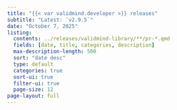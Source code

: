 ```yaml
---
title: "{{< var validmind.developer >}} releases"
subtitle: "Latest: `v2.9.5`"
date: "October 7, 2025"
listing:
  contents: ../releases/validmind-library/**/pr-*.qmd
  fields: [date, title, categories, description]
  max-description-length: 500
  sort: "date desc"
  type: default
  categories: true
  sort-ui: true
  filter-ui: true
  page-size: 12
page-layout: full
--- 
```


```{=html}
<style>

// Pagination at the bottom of the page
.page-item.active .page-link {
  background-color: #de257e !important;
  border-color: #de257e !important;
  color: white !important;
}

li.page-item.active > a.page-link {
  background-color: #de257e !important;
  border-color: #de257e !important;
  color: white !important;
}

.page-item.active .page-link:hover {
  background-color: #f78ab2 !important; /* 50% lighter */
  border-color: #f78ab2 !important;
  color: #333 !important; /* contrast text */
}

.toc-actions {
  display: none !important;
}
</style>
```